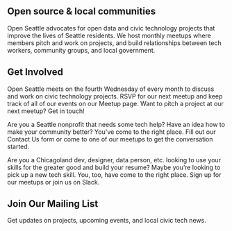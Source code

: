 
<SEO title="Home" />
<Hero heroText="Technology for civic engagement." />

## Open source & local communities

Open Seattle advocates for open data and civic technology projects that improve
the lives of Seattle residents. We host monthly meetups where members pitch and
work on projects, and build relationships between tech workers, community groups,
and local government.

## Get Involved

Open Seattle meets on the fourth Wednesday of every month to discuss and work on
civic technology projects. RSVP for our next meetup and keep track of all of our
events on our Meetup page. Want to pitch a project at our next meetup? Get in touch!

Are you a Seattle nonprofit that needs some tech help? Have an idea how to make
your community better? You've come to the right place. Fill out our Contact Us form
or come to one of our meetups to get the conversation started.

Are you a Chicagoland dev, designer, data person, etc. looking to use your skills for
the greater good and build your resume? Maybe you’re looking to pick up a new tech
skill. You, too, have come to the right place. Sign up for our meetups or join us on
Slack.

## Join Our Mailing List

Get updates on projects, upcoming events, and local civic tech news.

<!-- ## Our Sponsors -->
